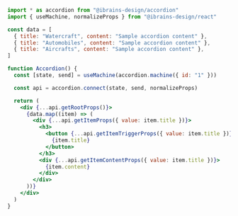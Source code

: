 ```jsx
import * as accordion from "@ibrains-design/accordion"
import { useMachine, normalizeProps } from "@ibrains-design/react"

const data = [
  { title: "Watercraft", content: "Sample accordion content" },
  { title: "Automobiles", content: "Sample accordion content" },
  { title: "Aircrafts", content: "Sample accordion content" },
]

function Accordion() {
  const [state, send] = useMachine(accordion.machine({ id: "1" }))

  const api = accordion.connect(state, send, normalizeProps)

  return (
    <div {...api.getRootProps()}>
      {data.map((item) => (
        <div {...api.getItemProps({ value: item.title })}>
          <h3>
            <button {...api.getItemTriggerProps({ value: item.title })}>
              {item.title}
            </button>
          </h3>
          <div {...api.getItemContentProps({ value: item.title })}>
            {item.content}
          </div>
        </div>
      ))}
    </div>
  )
}
```
